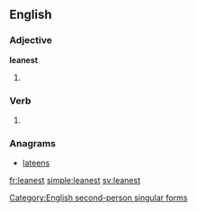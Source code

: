 ==English==

===Adjective===
'''leanest'''

# {{superlative of|lean}}

===Verb===
{{en-verb form}}

# {{archaic}} {{form of|Second-person singular simple present form|lean}}
[[Category:English second-person singular forms]]

===Anagrams===
* [[lateens#English|lateens]]

[[fr:leanest]]
[[simple:leanest]]
[[sv:leanest]]